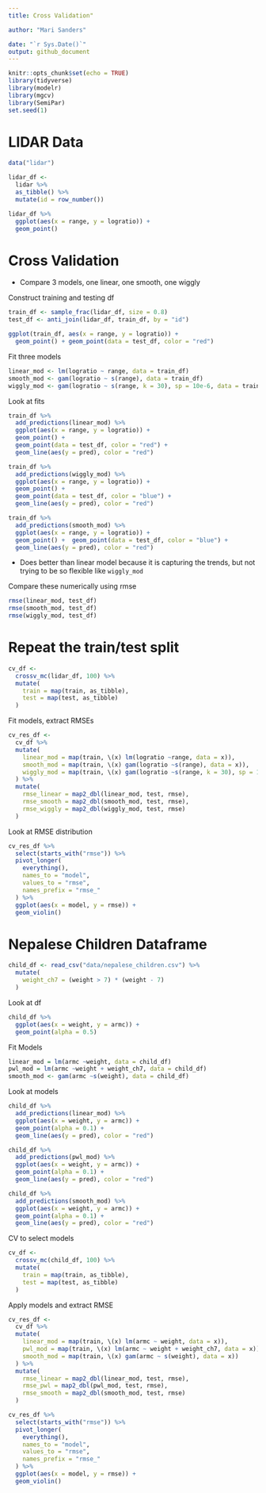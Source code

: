 ```yaml
---
title: Cross Validation"

author: "Mari Sanders"

date: "`r Sys.Date()`"
output: github_document
---
```


```r
knitr::opts_chunk$set(echo = TRUE)
library(tidyverse)
library(modelr)
library(mgcv)
library(SemiPar)
set.seed(1)
```

# LIDAR Data

```r
data("lidar")

lidar_df <- 
  lidar %>% 
  as_tibble() %>% 
  mutate(id = row_number())
```

```r
lidar_df %>% 
  ggplot(aes(x = range, y = logratio)) + 
  geom_point()
```

# Cross Validation 

- Compare 3 models, one linear, one smooth, one wiggly 

Construct training and testing df 

```r
train_df <- sample_frac(lidar_df, size = 0.8)
test_df <- anti_join(lidar_df, train_df, by = "id")
```

```r
ggplot(train_df, aes(x = range, y = logratio)) + 
  geom_point() + geom_point(data = test_df, color = "red")
```

Fit three models 

```r
linear_mod <- lm(logratio ~ range, data = train_df)
smooth_mod <- gam(logratio ~ s(range), data = train_df)
wiggly_mod <- gam(logratio ~ s(range, k = 30), sp = 10e-6, data = train_df)
```

Look at fits 

```r
train_df %>% 
  add_predictions(linear_mod) %>% 
  ggplot(aes(x = range, y = logratio)) +
  geom_point() + 
  geom_point(data = test_df, color = "red") +
  geom_line(aes(y = pred), color = "red")
```

```r
train_df %>% 
  add_predictions(wiggly_mod) %>% 
  ggplot(aes(x = range, y = logratio)) +
  geom_point() +  
  geom_point(data = test_df, color = "blue") +
  geom_line(aes(y = pred), color = "red")
```

```r
train_df %>% 
  add_predictions(smooth_mod) %>% 
  ggplot(aes(x = range, y = logratio)) +
  geom_point() +  geom_point(data = test_df, color = "blue") +
  geom_line(aes(y = pred), color = "red")
```

- Does better than linear model because it is capturing the trends, but not trying to be so flexible like `wiggly_mod`

Compare these numerically using rmse

```r
rmse(linear_mod, test_df)
rmse(smooth_mod, test_df)
rmse(wiggly_mod, test_df)
```

# Repeat the train/test split

```r
cv_df <- 
  crossv_mc(lidar_df, 100) %>% 
  mutate(
    train = map(train, as_tibble), 
    test = map(test, as_tibble)
  )
```


Fit models, extract RMSEs

```r
cv_res_df <- 
  cv_df %>% 
  mutate(
    linear_mod = map(train, \(x) lm(logratio ~range, data = x)),
    smooth_mod = map(train, \(x) gam(logratio ~s(range), data = x)),
    wiggly_mod = map(train, \(x) gam(logratio ~s(range, k = 30), sp = 10e-6, data = x))
  ) %>% 
  mutate(
    rmse_linear = map2_dbl(linear_mod, test, rmse),
    rmse_smooth = map2_dbl(smooth_mod, test, rmse),
    rmse_wiggly = map2_dbl(wiggly_mod, test, rmse)
  ) 

```

Look at RMSE distribution 

```r
cv_res_df %>% 
  select(starts_with("rmse")) %>% 
  pivot_longer(
    everything(), 
    names_to = "model", 
    values_to = "rmse",
    names_prefix = "rmse_"
  ) %>% 
  ggplot(aes(x = model, y = rmse)) + 
  geom_violin()
```

# Nepalese Children Dataframe

```r
child_df <- read_csv("data/nepalese_children.csv") %>% 
  mutate(
    weight_ch7 = (weight > 7) * (weight - 7)
  ) 
```

Look at df 

```r
child_df %>% 
  ggplot(aes(x = weight, y = armc)) + 
  geom_point(alpha = 0.5)
```

Fit Models

```r
linear_mod = lm(armc ~weight, data = child_df)
pwl_mod = lm(armc ~weight + weight_ch7, data = child_df)
smooth_mod <- gam(armc ~s(weight), data = child_df)

```

Look at models 

```r
child_df %>% 
  add_predictions(linear_mod) %>% 
  ggplot(aes(x = weight, y = armc)) + 
  geom_point(alpha = 0.1) + 
  geom_line(aes(y = pred), color = "red")

child_df %>% 
  add_predictions(pwl_mod) %>% 
  ggplot(aes(x = weight, y = armc)) + 
  geom_point(alpha = 0.1) + 
  geom_line(aes(y = pred), color = "red")

child_df %>% 
  add_predictions(smooth_mod) %>% 
  ggplot(aes(x = weight, y = armc)) + 
  geom_point(alpha = 0.1) + 
  geom_line(aes(y = pred), color = "red")
```

CV to select models       
```r
cv_df <- 
  crossv_mc(child_df, 100) %>% 
  mutate(
    train = map(train, as_tibble), 
    test = map(test, as_tibble)
  )
```

Apply models and extract RMSE

```r
cv_res_df <- 
  cv_df %>% 
  mutate(
    linear_mod = map(train, \(x) lm(armc ~ weight, data = x)), 
    pwl_mod = map(train, \(x) lm(armc ~ weight + weight_ch7, data = x)), 
    smooth_mod = map(train, \(x) gam(armc ~ s(weight), data = x)) 
  ) %>% 
  mutate(
    rmse_linear = map2_dbl(linear_mod, test, rmse),
    rmse_pwl = map2_dbl(pwl_mod, test, rmse), 
    rmse_smooth = map2_dbl(smooth_mod, test, rmse)
  )
```

```r
cv_res_df %>% 
  select(starts_with("rmse")) %>% 
  pivot_longer(
    everything(), 
    names_to = "model", 
    values_to = "rmse",
    names_prefix = "rmse_"
  ) %>% 
  ggplot(aes(x = model, y = rmse)) + 
  geom_violin()
```

